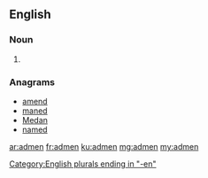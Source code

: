 ==English==

===Noun===
{{head|en|plural}}

# {{plural of|adman|lang=en}}

===Anagrams===
* [[amend#English|amend]]
* [[maned#English|maned]]
* [[Medan#English|Medan]]
* [[named#English|named]]

[[Category:English plurals ending in "-en"]]

[[ar:admen]]
[[fr:admen]]
[[ku:admen]]
[[mg:admen]]
[[my:admen]]